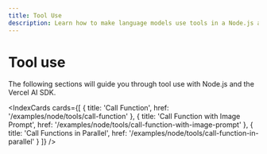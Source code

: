 ```yaml
---
title: Tool Use
description: Learn how to make language models use tools in a Node.js application.
---
```


# Tool use

The following sections will guide you through tool use with Node.js and the Vercel AI SDK.


<IndexCards
  cards={[
    {
      title: 'Call Function',
      href: '/examples/node/tools/call-function'
    },
    {
      title: 'Call Function with Image Prompt',
      href: '/examples/node/tools/call-function-with-image-prompt'
    },
    {
      title: 'Call Functions in Parallel',
      href: '/examples/node/tools/call-function-in-parallel'
    }
      ]}
/>
